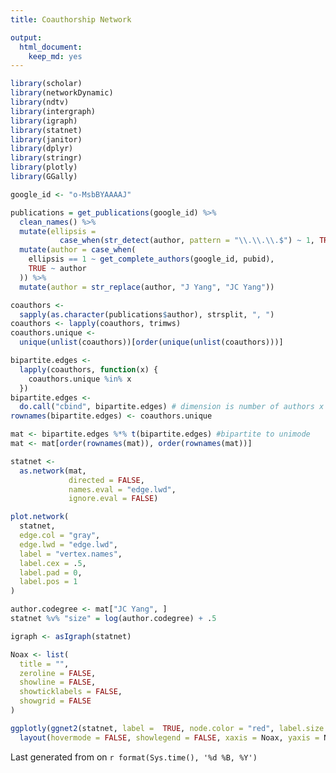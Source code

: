 ```yaml
---
title: Coauthorship Network

output:
  html_document:
    keep_md: yes
---
```


```r
library(scholar)
library(networkDynamic)
library(ndtv)
library(intergraph)
library(igraph)
library(statnet)
library(janitor)
library(dplyr)
library(stringr)
library(plotly)
library(GGally)

google_id <- "o-MsbBYAAAAJ"

publications = get_publications(google_id) %>%
  clean_names() %>%
  mutate(ellipsis =
           case_when(str_detect(author, pattern = "\\.\\.\\.$") ~ 1, TRUE ~ 0)) %>%
  mutate(author = case_when(
    ellipsis == 1 ~ get_complete_authors(google_id, pubid),
    TRUE ~ author
  )) %>%
  mutate(author = str_replace(author, "J Yang", "JC Yang"))

coauthors <-
  sapply(as.character(publications$author), strsplit, ", ")
coauthors <- lapply(coauthors, trimws)
coauthors.unique <-
  unique(unlist(coauthors))[order(unique(unlist(coauthors)))]

bipartite.edges <-
  lapply(coauthors, function(x) {
    coauthors.unique %in% x
  })
bipartite.edges <-
  do.call("cbind", bipartite.edges) # dimension is number of authors x number of papers
rownames(bipartite.edges) <- coauthors.unique

mat <- bipartite.edges %*% t(bipartite.edges) #bipartite to unimode
mat <- mat[order(rownames(mat)), order(rownames(mat))]

statnet <-
  as.network(mat,
             directed = FALSE,
             names.eval = "edge.lwd",
             ignore.eval = FALSE)

plot.network(
  statnet,
  edge.col = "gray",
  edge.lwd = "edge.lwd",
  label = "vertex.names",
  label.cex = .5,
  label.pad = 0,
  label.pos = 1
)

author.codegree <- mat["JC Yang", ]
statnet %v% "size" = log(author.codegree) + .5

igraph <- asIgraph(statnet)
```
```r
Noax <- list(
  title = "",
  zeroline = FALSE,
  showline = FALSE,
  showticklabels = FALSE,
  showgrid = FALSE
)

ggplotly(ggnet2(statnet, label =  TRUE, node.color = "red", label.size = 4)) %>%
  layout(hovermode = FALSE, showlegend = FALSE, xaxis = Noax, yaxis = Noax)

```  

Last generated from <a href="https://scholar.google.com/citations?user=o-MsbBYAAAAJ"><i class="ai ai-google-scholar"></i></a> on `r format(Sys.time(), '%d %B, %Y')`

